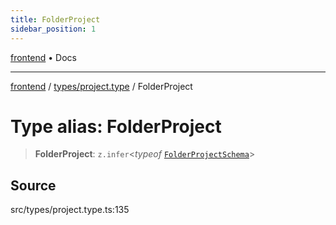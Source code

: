 ```yaml
---
title: FolderProject
sidebar_position: 1
---
```


[frontend](../../..) • Docs

***

[frontend](../../..) / [types/project.type](..) / FolderProject

# Type alias: FolderProject

> **FolderProject**: `z.infer`\<*typeof* [`FolderProjectSchema`](../variables/FolderProjectSchema)\>

## Source

src/types/project.type.ts:135

